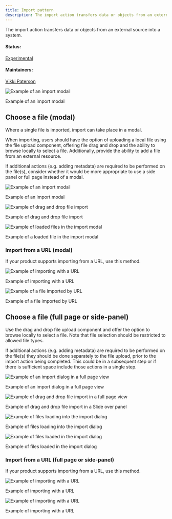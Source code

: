 ```yaml
---
title: Import pattern
description: The import action transfers data or objects from an external source into a system.
---
```


<PageDescription>

The import action transfers data or objects from an external source into a system.

</PageDescription>

#### Status:

[Experimental](experimental/about)

#### Maintainers:

[Vikki Paterson](https://github.com/vikkipaterson)

![Example of an import modal](/images/0.png)

<Caption>Example of an import modal</Caption>

## Choose a file (modal)

Where a single file is imported, import can take place in a modal.

When importing, users should have the option of uploading a local file using the file upload component, offering file drag and drop and the ability to browse locally to select a file. Additionally, provide the ability to add a file from an external resource.


If additional actions (e.g. adding metadata) are required to be performed on the file(s), consider whether it would be more appropriate to use a side panel or full page instead of a modal. 

<Row>
<Column colLg={8}>

![Example of an import modal](/images/01.png)

<Caption>Example of an import modal</Caption>

</Column>
</Row>

<Row>
<Column colLg={8}>

![Example of drag and drop file import](/images/02.png)

<Caption>Example of drag and drop file import</Caption>

</Column>
</Row>

<Row>
<Column colLg={8}>

![Example of loaded files in the import modal](/images/03.png)

<Caption>Example of a loaded file in the import modal</Caption>

</Column>
</Row>

### Import from a URL (modal)

If your product supports importing from a URL, use this method.

<Row>
<Column colLg={8}>

![Example of importing with a URL](images/04.png)

<Caption>Example of importing with a URL</Caption>

</Column>
</Row>
<Row>
<Column colLg={8}>

![Example of a file imported by URL](images/05.png)

<Caption>Example of a file imported by URL</Caption>

</Column>
</Row>

## Choose a file (full page or side-panel)

Use the drag and drop file upload component and offer the option to browse locally to select a file. Note that file selection should be restricted to allowed file types.

If additional actions (e.g. adding metadata) are required to be performed on the file(s) they should be done separately to the file upload, prior to the import action being completed. This could be in a subsequent step or if there is sufficient space include those actions in a single step.

<Row>
<Column colLg={8}>

![Example of an import dialog in a full page view](/images/06.png)

<Caption>Example of an import dialog in a full page view</Caption>

</Column>
</Row>

<Row>
<Column colLg={8}>

![Example of drag and drop file import in a full page view](/images/07.png)

<Caption>Example of drag and drop file import in a Slide over panel</Caption>

</Column>
</Row>

<Row>
<Column colLg={8}>

![Example of files loading into the import dialog](/images/08.png)

<Caption>Example of files loading into the import dialog</Caption>

</Column>
</Row>
<Row>
<Column colLg={8}>

![Example of files loaded in the import dialog](/images/09.png)

<Caption>Example of files loaded in the import dialog</Caption>

</Column>
</Row>

### Import from a URL (full page or side-panel)

If your product supports importing from a URL, use this method.

<Row>
<Column colLg={8}>

![Example of importing with a URL](images/10.png)

<Caption>Example of importing with a URL</Caption>

</Column>
</Row>

<Row>
<Column colLg={8}>

![Example of importing with a URL](images/11.png)

<Caption>Example of importing with a URL</Caption>

</Column>
</Row>
